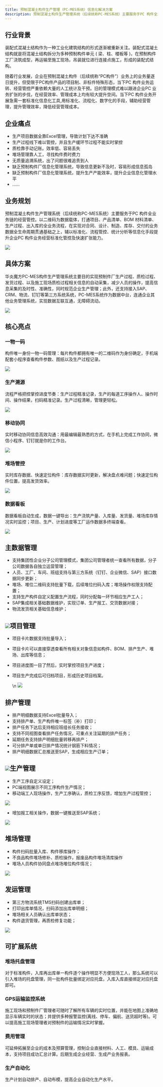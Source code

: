 ```yaml
---
title: 预制混凝土构件生产管理（PC-MES系统）信息化解决方案
description: 预制混凝土构件生产管理系统（后续统称PC-MES系统）主要服务于PC 构件全业务链的经营管控。以二维码为数据载体，打通项目、产品清单、BOM 材料清单、生产过程、出入库的全业务流程，在实现对合同、设计、制造、库存、交付的业务数据全生命周期贯通基础之上，辅以标准化、流程管控、统计分析等信息化手段提升企业PC 构件业务经营标准化管控及快速扩张能力。
---
```


## 行业背景

装配式混凝土结构作为一种工业化建筑结构的形式逐渐被重新关注。装配式混凝土结构就是将混凝土结构拆分为多种预制构件单元 ( 梁、柱、楼板等 )，在预制构件工厂浇筑成型，再运输至施工现场，吊装就位进行连接点施工，形成的装配式结构。

随着行业发展，企业在预制混凝土构件（后续统称“PC构件”）业务上的业务量逐日提升，但受限于PC构件产品的项目制、非标件特殊形态，当下PC 构件业务运转、经营管控严重依赖大量的人工统计及干预。旧的管理模式难以跟进企业PC 业务扩张的步伐，在经营效率、管理成本上均有较大提升空间。当下PC 构件业务开展急需一套标准化信息化工具,用标准化、流程化、数字化的手段，辅助经营管理，提升管理效率，降低经营管理成本。

## 企业痛点

* 生产项目数据全靠Excel管理，导致计划下达不准确
* 生产过程线下难以管控，并且生产缓环节过程不能实时掌控
* 质检靠手动记账。效率低、容易丢失
* 堆场管理靠人工，寻找构件费时费力
* 无质量追溯系统，出了问题很难追责到人
* 缺乏预制构件厂信息化管理系统，导致信息更新不及时，容易形成信息孤岛
* 缺乏预制构件厂信息化管理系统，提升生产产能效率，提升企业信息化管理水平
* ……

## 业务规划

预制混凝土构件生产管理系统（后续统称PC-MES系统）主要服务于PC 构件全业务链的经营管控。以二维码为数据载体，打通项目、产品清单、BOM 材料清单、生产过程、出入库的全业务流程，在实现对合同、设计、制造、库存、交付的业务数据全生命周期贯通基础之上，辅以标准化、流程管控、统计分析等信息化手段提升企业PC 构件业务经营标准化管控及快速扩张能力。

 ![](https://console.steedos.cn/api/files/images/dir8Lremy77GdhgSi)

## 具体方案

华炎魔方PC-MES构件生产管理系统主要目的实现预制件厂生产过程、质检过程、发货过程、以及施工现场质检过程相关信息的自动采集，减少人员的操作，提高信息采集的及时性、准确性，同时规范企业生产管理；此外，还支持接入SAP、CRM、物流、钉钉等第三方系统系统，PC-MES系统作为数据中台，连通企业其他业务管理系统，实现数据互联互通，无障碍流动。

 ![](https://console.steedos.cn/api/files/images/ondthQE7Y83ZpPzpn)

## 核心亮点

### 一物一码

构件唯一身份一物一码管理：每片构件都拥有唯一的二维码作为身份确定，手机端配套小程序查看构件参数、图纸以及生产过程记录。

 ![](https://console.steedos.cn/api/files/images/ui9J9887n9cQo2mRc)

### 生产溯源

流程严格把控掌控进度节奏：生产过程精准记录，生产的每道工序操作人、操作时间、操作结果，扫码精准记录。生产过程清晰，管理更轻松。

 ![](https://console.steedos.cn/api/files/images/yaXANtdeePYRWyEoT)

### 移动协同

实时移动协同信息高效沟通：用最编辑最熟悉的方式，在手机上完成工作协同，微信小程序、钉钉就是你的工作台。

 ![](https://console.steedos.cn/api/files/images/LvZF6KWcHH46uAFfp)

### 堆场管控

实时库存数据、快速定位构件：库存数据实时更新，解决盘点难问题；快速定位构件位置，提高发货效率。

 ![](https://console.steedos.cn/api/files/images/EFqEbzT7YLpszTcpF)

### 数据看板

数据看板自动生成，数据一键导出：生产浇筑产量、入库量、发货量、堆场库存情况实时监控；项目、生产、计划进度等工厂运作数据多终端查看。

 ![](https://console.steedos.cn/api/files/images/FD5hokGhnwuWefCC4)

## 主数据管理

* 支持集团性企业分子公司管理模式，集团公司管理者统一查看所有数据，分子公司数据各自独立运营管理；
* 人员、工厂、车间、班组支持与第三方系统（钉钉、企业微信、SAP）接口数据同步更新；
* 堆场、堆位二维码支持批量下载，后续堆位扫码入库；堆场操作权限支持配置；
* 支持生产构件自定义配置生产流程，同时分配每一环节相应生产工人；
* SAP集成相关基础数据维护，实现订单、生产报工、交货数据对接；
* 物流发货相关基础信息维护；

##  ![](https://console.steedos.cn/api/files/images/igaC55TL7NZ5X9SFP)项目管理

* 项目卡片数据支持批量导入；
* 项目卡片可以直接穿透查看所有相关对象信息如构件、BOM、排产生产、堆场、出库等信息；
* 项目进度图一目了然后，实时掌控项目生产进度；
* 项目生产完成后可归档项目，形成历史项目档案。

   \n  ![](https://console.steedos.cn/api/files/images/iJsXvCwB7ihZDwK9b)

## 排产管理

* 排产明细数据支持Excel批量导入；
* 支持排产单、生产构件唯一标签（补）打印；
* 排产任务下达后支持相应班组长任务接收；
* 支持不同视图查看排产任务情况，可重点关注延期的排产任务；
* 延期任务支持排产明细批量转移再排产；
* 可分排产单或单日排产情况统计钢筋下料情况；
* 排产明细数据汇总推送至SAP，生成相应生产订单；

##  ![](https://console.steedos.cn/api/files/images/Z6mgY6WdoQnEi5b3d)生产管理

* 生产工序自定义设定；
* PC端视图展示不同工序构件生产情况；
* 移动端工人现场操作，生产工序确认，质检工序反馈，增加生产过程管控；

 ![](https://console.steedos.cn/api/files/images/h54YHbtE8N8X5w4zJ)

* 增加报工相关操作，数据一键推送至SAP系统；

 ![](https://console.steedos.cn/api/files/images/ak7LJBCjwhEk9XmYj)

## 堆场管理

* 构件扫码批量入库、构件移库操作；
* 不良品构件堆场修补、质检操作，报废品构件堆场清库操作
* 堆场人员构件协同盘点堆场堆位构件情况；

 ![](https://console.steedos.cn/api/files/images/nmj3tDAw3XKueGvb6)

## 发运管理

* 第三方物流系统TMS扫码创建出库单；
* 打印出库单情况，扫码添加出库单明细；
* 堆场相关人员确认出库单状态；
* 构件退货管理，再质检修复功能；

 ![](https://console.steedos.cn/api/files/images/dFEPWMmMAjyDrnSKg)

## 可扩展系统

### 堆场托盘管理

对于标准构件，入库再出库单一构件逐个操作明显不方便现场工人，那么系统可以引入堆场的托盘管理，同一批构件批量绑定对应托盘，入库入库直接绑定对应托盘即可。

### GPS运输监控系统

施工现场和预制件厂管理者可随时了解所有车辆的实时位置，并能在地图上准确地显示车辆实时的状态；并提供多种报警监控(离线、停车、偏航、送货超时等)。可以提高施工现场管理者对预制件的运输情况实时掌握。

### 费用管理

可延伸拓展至企业的成本及预算管理，控制企业直接材料、人工、模具、运输成本，支持项目成功汇总计算。后期生成企业经营、生成产业务报表。

### 生产自动化

生产计划自动排产、自动布模，提高企业自动化生产水平。

